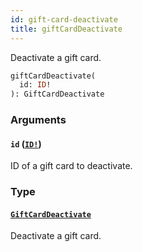 ```yaml
---
id: gift-card-deactivate
title: giftCardDeactivate
---
```


Deactivate a gift card.

```graphql
giftCardDeactivate(
  id: ID!
): GiftCardDeactivate

```

### Arguments

#### `id` ([`ID!`](/developer/api-reference/scalars/id.mdx))

ID of a gift card to deactivate.

### Type

#### [`GiftCardDeactivate`](/developer/api-reference/objects/gift-card-deactivate.mdx)

Deactivate a gift card.
